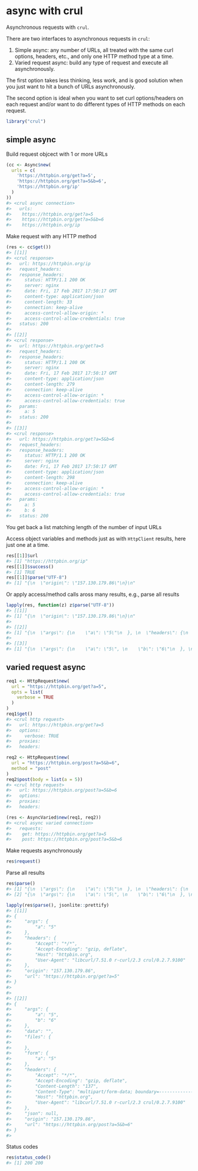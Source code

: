 <!--
%\VignetteEngine{knitr::knitr}
%\VignetteIndexEntry{async}
%\VignetteEncoding{UTF-8}
-->



async with crul
===============

Asynchronous requests with `crul`.

There are two interfaces to asynchronous requests in `crul`:

1. Simple async: any number of URLs, all treated with the same curl options, 
headers, etc., and only one HTTP method type at a time.
2. Varied request async: build any type of request and execute all asynchronously.

The first option takes less thinking, less work, and is good solution when you 
just want to hit a bunch of URLs asynchronously.

The second option is ideal when you want to set curl options/headers on each 
request and/or want to do different types of HTTP methods on each request.


```r
library("crul")
```

## simple async

Build request objcect with 1 or more URLs




```r
(cc <- Async$new(
  urls = c(
    'https://httpbin.org/get?a=5',
    'https://httpbin.org/get?a=5&b=6',
    'https://httpbin.org/ip'
  )
))
#> <crul async connection> 
#>   urls: 
#>    https://httpbin.org/get?a=5
#>    https://httpbin.org/get?a=5&b=6
#>    https://httpbin.org/ip
```

Make request with any HTTP method


```r
(res <- cc$get())
#> [[1]]
#> <crul response> 
#>   url: https://httpbin.org/ip
#>   request_headers: 
#>   response_headers: 
#>     status: HTTP/1.1 200 OK
#>     server: nginx
#>     date: Fri, 17 Feb 2017 17:50:17 GMT
#>     content-type: application/json
#>     content-length: 33
#>     connection: keep-alive
#>     access-control-allow-origin: *
#>     access-control-allow-credentials: true
#>   status: 200
#> 
#> [[2]]
#> <crul response> 
#>   url: https://httpbin.org/get?a=5
#>   request_headers: 
#>   response_headers: 
#>     status: HTTP/1.1 200 OK
#>     server: nginx
#>     date: Fri, 17 Feb 2017 17:50:17 GMT
#>     content-type: application/json
#>     content-length: 279
#>     connection: keep-alive
#>     access-control-allow-origin: *
#>     access-control-allow-credentials: true
#>   params: 
#>     a: 5
#>   status: 200
#> 
#> [[3]]
#> <crul response> 
#>   url: https://httpbin.org/get?a=5&b=6
#>   request_headers: 
#>   response_headers: 
#>     status: HTTP/1.1 200 OK
#>     server: nginx
#>     date: Fri, 17 Feb 2017 17:50:17 GMT
#>     content-type: application/json
#>     content-length: 298
#>     connection: keep-alive
#>     access-control-allow-origin: *
#>     access-control-allow-credentials: true
#>   params: 
#>     a: 5
#>     b: 6
#>   status: 200
```

You get back a list matching length of the number of input URLs

Access object variables and methods just as with `HttpClient` results, here just one at a time.


```r
res[[1]]$url
#> [1] "https://httpbin.org/ip"
res[[1]]$success()
#> [1] TRUE
res[[1]]$parse("UTF-8")
#> [1] "{\n  \"origin\": \"157.130.179.86\"\n}\n"
```

Or apply access/method calls aross many results, e.g., parse all results


```r
lapply(res, function(z) z$parse("UTF-8"))
#> [[1]]
#> [1] "{\n  \"origin\": \"157.130.179.86\"\n}\n"
#> 
#> [[2]]
#> [1] "{\n  \"args\": {\n    \"a\": \"5\"\n  }, \n  \"headers\": {\n    \"Accept\": \"*/*\", \n    \"Accept-Encoding\": \"gzip, deflate\", \n    \"Host\": \"httpbin.org\", \n    \"User-Agent\": \"libcurl/7.51.0 r-curl/2.3 crul/0.2.7.9100\"\n  }, \n  \"origin\": \"157.130.179.86\", \n  \"url\": \"https://httpbin.org/get?a=5\"\n}\n"
#> 
#> [[3]]
#> [1] "{\n  \"args\": {\n    \"a\": \"5\", \n    \"b\": \"6\"\n  }, \n  \"headers\": {\n    \"Accept\": \"*/*\", \n    \"Accept-Encoding\": \"gzip, deflate\", \n    \"Host\": \"httpbin.org\", \n    \"User-Agent\": \"libcurl/7.51.0 r-curl/2.3 crul/0.2.7.9100\"\n  }, \n  \"origin\": \"157.130.179.86\", \n  \"url\": \"https://httpbin.org/get?a=5&b=6\"\n}\n"
```

## varied request async


```r
req1 <- HttpRequest$new(
  url = "https://httpbin.org/get?a=5",
  opts = list(
    verbose = TRUE
  )
)
req1$get()
#> <crul http request> 
#>   url: https://httpbin.org/get?a=5
#>   options: 
#>     verbose: TRUE
#>   proxies: 
#>   headers:

req2 <- HttpRequest$new(
  url = "https://httpbin.org/post?a=5&b=6",
  method = "post"
)
req2$post(body = list(a = 5))
#> <crul http request> 
#>   url: https://httpbin.org/post?a=5&b=6
#>   options: 
#>   proxies: 
#>   headers:

(res <- AsyncVaried$new(req1, req2))
#> <crul async varied connection> 
#>   requests: 
#>    get: https://httpbin.org/get?a=5 
#>    post: https://httpbin.org/post?a=5&b=6
```

Make requests asynchronously


```r
res$request()
```

Parse all results


```r
res$parse()
#> [1] "{\n  \"args\": {\n    \"a\": \"5\"\n  }, \n  \"headers\": {\n    \"Accept\": \"*/*\", \n    \"Accept-Encoding\": \"gzip, deflate\", \n    \"Host\": \"httpbin.org\", \n    \"User-Agent\": \"libcurl/7.51.0 r-curl/2.3 crul/0.2.7.9100\"\n  }, \n  \"origin\": \"157.130.179.86\", \n  \"url\": \"https://httpbin.org/get?a=5\"\n}\n"                                                                                                                                                                                                                                                                   
#> [2] "{\n  \"args\": {\n    \"a\": \"5\", \n    \"b\": \"6\"\n  }, \n  \"data\": \"\", \n  \"files\": {}, \n  \"form\": {\n    \"a\": \"5\"\n  }, \n  \"headers\": {\n    \"Accept\": \"*/*\", \n    \"Accept-Encoding\": \"gzip, deflate\", \n    \"Content-Length\": \"137\", \n    \"Content-Type\": \"multipart/form-data; boundary=------------------------121b91d0764ddd51\", \n    \"Host\": \"httpbin.org\", \n    \"User-Agent\": \"libcurl/7.51.0 r-curl/2.3 crul/0.2.7.9100\"\n  }, \n  \"json\": null, \n  \"origin\": \"157.130.179.86\", \n  \"url\": \"https://httpbin.org/post?a=5&b=6\"\n}\n"
```


```r
lapply(res$parse(), jsonlite::prettify)
#> [[1]]
#> {
#>     "args": {
#>         "a": "5"
#>     },
#>     "headers": {
#>         "Accept": "*/*",
#>         "Accept-Encoding": "gzip, deflate",
#>         "Host": "httpbin.org",
#>         "User-Agent": "libcurl/7.51.0 r-curl/2.3 crul/0.2.7.9100"
#>     },
#>     "origin": "157.130.179.86",
#>     "url": "https://httpbin.org/get?a=5"
#> }
#>  
#> 
#> [[2]]
#> {
#>     "args": {
#>         "a": "5",
#>         "b": "6"
#>     },
#>     "data": "",
#>     "files": {
#> 
#>     },
#>     "form": {
#>         "a": "5"
#>     },
#>     "headers": {
#>         "Accept": "*/*",
#>         "Accept-Encoding": "gzip, deflate",
#>         "Content-Length": "137",
#>         "Content-Type": "multipart/form-data; boundary=------------------------121b91d0764ddd51",
#>         "Host": "httpbin.org",
#>         "User-Agent": "libcurl/7.51.0 r-curl/2.3 crul/0.2.7.9100"
#>     },
#>     "json": null,
#>     "origin": "157.130.179.86",
#>     "url": "https://httpbin.org/post?a=5&b=6"
#> }
#> 
```

Status codes


```r
res$status_code()
#> [1] 200 200
```
